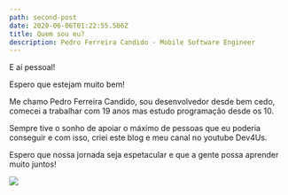 ```yaml
---
path: second-post
date: 2020-06-06T01:22:55.506Z
title: Quem sou eu?
description: Pedro Ferreira Candido - Mobile Software Engineer
---
```


E aí pessoal!

Espero que estejam muito bem!

Me chamo Pedro Ferreira Candido, sou desenvolvedor desde bem cedo, comecei a trabalhar com 19 anos mas estudo programação desde os 10.

Sempre tive o sonho de apoiar o máximo de pessoas que eu poderia conseguir e com isso, criei este blog e meu canal no youtube Dev4Us.

Espero que nossa jornada seja espetacular e que a gente possa aprender muito juntos!

<img src="../assets/startup_monochromatic.png" />

